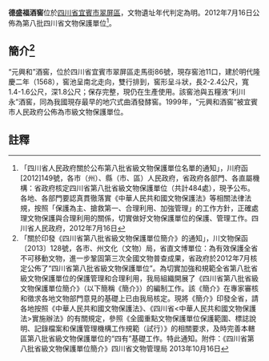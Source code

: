 {{msg:四川省文物保護單位
|名稱 = 「德盛福」「元興和」酒窖
|編號 = 22
|圖片 = 
|級別 = S8
|分類 = 
|時代 = [[明代|明代]]
|地点 = [[四川省|四川省]][[宜賓市|宜賓市]][[翠屏區|翠屏區]]
|坐標 =
|登錄 = 2012年7月16日
}}
'''德盛福酒窖'''位於[[四川省|四川省]][[宜賓市|宜賓市]][[翠屏區|翠屏區]]，文物遺址年代判定為明。2012年7月16日公佈為第八批四川省文物保護單位<ref>「四川省人民政府關於公布第八批省級文物保護單位名單的通知」，川府函[2012]149號，各市（州）、縣（市、區）人民政府，省政府各部門、各直屬機構：省政府核定四川省第八批省級文物保護單位（共計484處），現予公布。各地、各部門要認真貫徹落實《中華人民共和國文物保護法》等相關法律法規，按照「保護為主、搶救第一、合理利用、加強管理」的工作方針，正確處理文物保護與合理利用的關係，切實做好文物保護單位的保護、管理工作。四川省人民政府，2012年7月16日</ref>。
== 簡介<ref>「關於印發《四川省第八批省級文物保護單位簡介》的通知」，川文物保函〔2013〕128號，各市、州文化（文物）局，省直文博單位：為有效保護全省不可移動文物，進一步鞏固第三次全國文物普查成果，省政府於2012年7月核定公佈了“四川省第八批省級文物保護單位”。為切實加強和規範全省第八批省級文物保護單位的保護管理和合理利用，我局組織開展了《四川省第八批省級文物保護單位簡介》（以下簡稱《簡介》）的編制工作。該《簡介》在專家審核和徵求各地文物部門意見的基礎上已由我局核定。現將《簡介》印發全省，請各地按照《中華人民共和國文物保護法》、《四川省<中華人民共和國文物保護法>實施辦法》的有關規定，參照《全國重點文物保護單位保護範圍、標誌說明、記錄檔案和保護管理機構工作規範（試行）》的相關要求，及時完善本轄區第八批省級文物保護單位的“四有”基礎工作。特此通知。附件：《四川省第八批省級文物保護單位簡介》四川省文物管理局  2013年10月16日</ref> ==
“元興和”酒窖，位於四川省宜賓市翠屏區走馬街86號，現存窖池11口，建於明代隆慶二年（1568），窖池呈南北走向，雙行排到，窖形呈斗狀，長2-2.4公尺，寬1.4-1.6公尺，深1.8公尺；保存完整，現仍在生產使用。該窖池與五糧液“利川永”酒窖，同為我國現存最早的地穴式曲酒發酵窖。1999年，“元興和酒窖”被宜賓市人民政府公佈為市級文物保護單位。

==註釋==
{{reflist}}
{{文物保護單位小作品}}